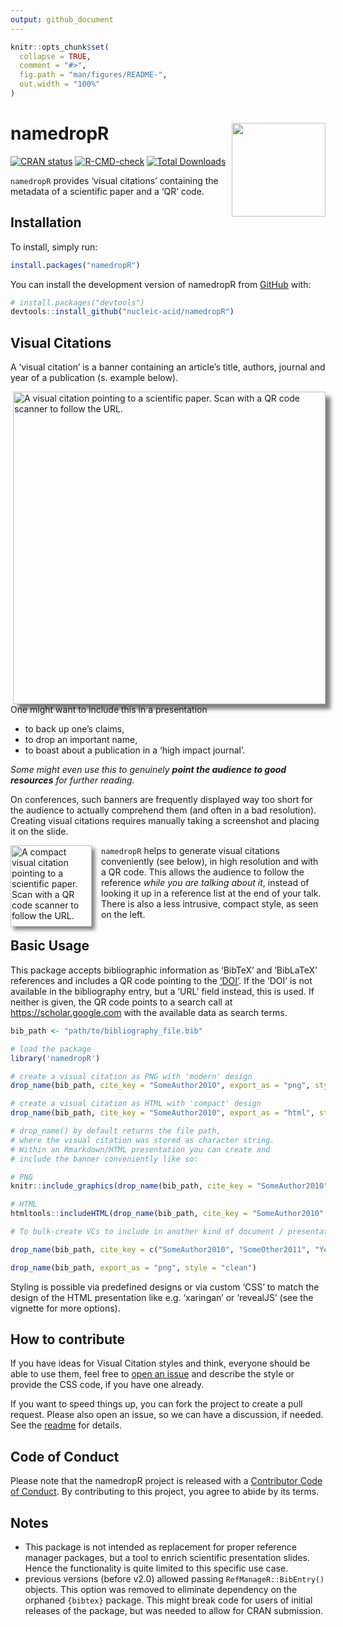 ```yaml
---
output: github_document
---
```


<!-- README.md is generated from README.Rmd. Please edit that file -->

```r
knitr::opts_chunk$set(
  collapse = TRUE,
  comment = "#>",
  fig.path = "man/figures/README-",
  out.width = "100%"
)
```

# namedropR <img src="man/figures/logo.png" align="right" width="150" />

<!-- badges: start -->
[![CRAN status](https://www.r-pkg.org/badges/version/namedropR)](https://CRAN.R-project.org/package=namedropR)
[![R-CMD-check](https://github.com/nucleic-acid/namedropR/workflows/R-CMD-check/badge.svg)](https://github.com/nucleic-acid/namedropR/actions)
[![Total Downloads](https://cranlogs.r-pkg.org/badges/grand-total/namedropR)](https://CRAN.R-project.org/package=namedropR)
<!-- badges: end -->

`namedropR` provides 'visual citations' containing the metadata of a scientific paper and a 'QR' code.

## Installation

To install, simply run:

``` r
install.packages("namedropR")
```


You can install the development version of namedropR from [GitHub](https://github.com/) with:

``` r
# install.packages("devtools")
devtools::install_github("nucleic-acid/namedropR")
```

## Visual Citations
A 'visual citation' is a banner containing an article's title, authors, journal and year of a publication (s. example below).

<img src="man/figures/collaboration_2019_ApJL.png" align="right" alt="A visual citation pointing to a scientific paper. Scan with a QR code scanner to follow the URL." width="500" style="box-shadow: 8px 8px 6px grey;"/>

One might want to include this in a presentation 

- to back up one's claims, 
- to drop an important name, 
- to boast about a publication in a 'high impact journal'.

*Some might even use this to genuinely **point the audience to good resources** for further reading.*

On conferences, such banners are frequently displayed way too short for the audience to actually comprehend them (and often in a bad resolution). Creating visual citations requires manually taking a screenshot and placing it on the slide.

<img src="man/figures/hawking_1973.png" align="left" alt="A compact visual citation pointing to a scientific paper. Scan with a QR code scanner to follow the URL." width="130" style="box-shadow: 5px 5px 6px grey;margin-right: 15px"/>

`namedropR` helps to generate visual citations conveniently (see below), in high resolution and with a QR code. This allows the audience to follow the reference *while you are talking about it*, instead of looking it up in a reference list at the end of your talk.  
There is also a less intrusive, compact style, as seen on the left.

## Basic Usage

This package accepts bibliographic information as 'BibTeX' and 'BibLaTeX' references and includes a QR code pointing to the ['DOI'](https://www.doi.org). If the 'DOI' is not available in the bibliography entry, but a 'URL' field instead, this is used. If neither is given, the QR code points to a search call at [https://scholar.google.com](https://scholar.google.com) with the available data as search terms.

``` r
bib_path <- "path/to/bibliography_file.bib"

# load the package
library('namedropR')

# create a visual citation as PNG with 'modern' design
drop_name(bib_path, cite_key = "SomeAuthor2010", export_as = "png", style = "modern")

# create a visual citation as HTML with 'compact' design
drop_name(bib_path, cite_key = "SomeAuthor2010", export_as = "html", style = "compact")

# drop_name() by default returns the file path, 
# where the visual citation was stored as character string. 
# Within an Rmarkdown/HTML presentation you can create and 
# include the banner conveniently like so:

# PNG
knitr::include_graphics(drop_name(bib_path, cite_key = "SomeAuthor2010", export_as = "png", style = "clean"))

# HTML
htmltools::includeHTML(drop_name(bib_path, cite_key = "SomeAuthor2010", export_as = "html", style = "clean", use_xaringan = TRUE))

# To bulk-create VCs to include in another kind of document / presentation slides you can pass a vector of citation keys or pass no keys at all to render some or all bibliography entries respectively:

drop_name(bib_path, cite_key = c("SomeAuthor2010", "SomeOther2011", "YetAnother2012"), export_as = "png", style = "clean")

drop_name(bib_path, export_as = "png", style = "clean")

```

Styling is possible via predefined designs or via custom 'CSS' to match the design of the HTML presentation like e.g. 'xaringan' or 'revealJS' (see the vignette for more options).

## How to contribute
If you have ideas for Visual Citation styles and think, everyone should be able to use them, feel free to [open an issue](https://github.com/nucleic-acid/namedropR/issues) and describe the style or provide the CSS code, if you have one already.

If you want to speed things up, you can fork the project to create a pull request. Please also open an issue, so we can have a discussion, if needed. See the [readme](https://github.com/nucleic-acid/namedropR/blob/main/inst/styles/readme.md) for details.

## Code of Conduct
  
Please note that the namedropR project is released with a [Contributor Code of Conduct](https://contributor-covenant.org/version/2/0/CODE_OF_CONDUCT.html). By contributing to this project, you agree to abide by its terms.

## Notes
- This package is not intended as replacement for proper reference manager packages, but a tool to enrich scientific presentation slides. Hence the functionality is quite limited to this specific use case.
- previous versions (before v2.0) allowed passing `RefManageR::BibEntry()` objects. This option was removed to eliminate dependency on the orphaned `{bibtex}` package. This might break code for users of initial releases of the package, but was needed to allow for CRAN submission.

